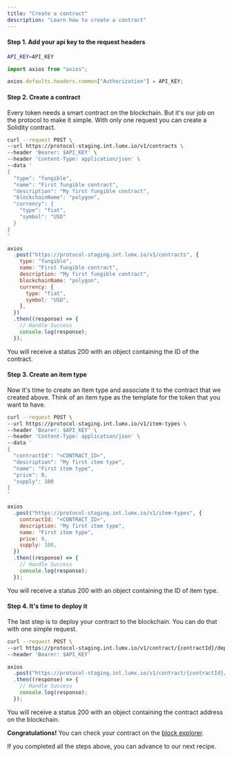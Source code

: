 ```yaml
---
title: "Create a contract"
description: "Learn how to create a contract"
---
```


<Snippet file="admin-authentication.mdx" />

#### Step 1. Add your api key to the request headers

<CodeGroup>

```bash cURL
API_KEY=API_KEY
```

```javascript JavaScript
import axios from "axios";

axios.defaults.headers.common["Authorization"] = API_KEY;
```

</CodeGroup>

#### Step 2. Create a contract

Every token needs a smart contract on the blockchain. But it's our job on the protocol to make it simple. With only one request you can create a Solidity contract.

<CodeGroup>

```bash cURL
curl --request POST \
--url https://protocol-staging.int.lumx.io/v1/contracts \
--header 'Bearer: $API_KEY' \
--header 'Content-Type: application/json' \
--data '
{
  "type": "fungible",
  "name": "First fungible contract",
  "description": "My first fungible contract",
  "blockchainName": "polygon",
  "currency": {
    "type": "fiat",
    "symbol": "USD"
  }
}
'
```

```javascript JavaScript
axios
  .post("https://protocol-staging.int.lumx.io/v1/contracts", {
    type: "fungible",
    name: "First fungible contract",
    description: "My first fungible contract",
    blockchainName: "polygon",
    currency: {
      type: "fiat",
      symbol: "USD",
    },
  })
  .then((response) => {
    // Handle Success
    console.log(response);
  });
```

</CodeGroup>

You will receive a status 200 with an object containing the ID of the contract.

#### Step 3. Create an item type

Now it's time to create an item type and associate it to the contract that we created above. Think of an item type as the template for the token that you want to have.

<CodeGroup>

```bash cURL
curl --request POST \
--url https://protocol-staging.int.lumx.io/v1/item-types \
--header 'Bearer: $API_KEY' \
--header 'Content-Type: application/json' \
--data '
{
  "contractId": "<CONTRACT_ID>",
  "description": "My first item type",
  "name": "First item type",
  "price": 0,
  "supply": 100
}
'
```

```javascript JavaScript
axios
  .post("https://protocol-staging.int.lumx.io/v1/item-types", {
    contractId: "<CONTRACT_ID>",
    description: "My first item type",
    name: "First item type",
    price: 0,
    supply: 100,
  })
  .then((response) => {
    // Handle Success
    console.log(response);
  });
```

</CodeGroup>

You will receive a status 200 with an object containing the ID of item type.

#### Step 4. It's time to deploy it

The last step is to deploy your contract to the blockchain. You can do that with one simple request.

<CodeGroup>

```bash cURL
curl --request POST \
--url https://protocol-staging.int.lumx.io/v1/contract/{contractId}/deploy \
--header 'Bearer: $API_KEY'
```

```javascript JavaScript
axios
  .post("https://protocol-staging.int.lumx.io/v1/contract/{contractId}/deploy")
  .then((response) => {
    // Handle Success
    console.log(response);
  });
```

</CodeGroup>

You will receive a status 200 with an object containing the contract address on the blockchain.

**Congratulations!** You can check your contract on the [block explorer](https://mumbai.polygonscan.com).

If you completed all the steps above, you can advance to our next recipe.

<Snippet file="troubleshooting.mdx" />
